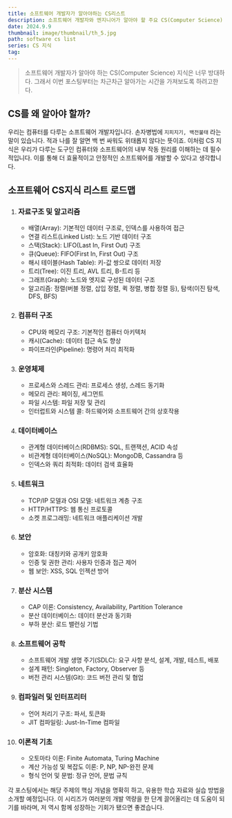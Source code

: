 ```yaml
---
title: 소프트웨어 개발자가 알아야하는 CS리스트
description: 소프트웨어 개발자와 엔지니어가 알아야 할 주요 CS(Computer Science) 지식을 몇 가지 카테고리로 나눠서 정리해 보겠습니다
date: 2024.9.9
thumbnail: image/thumbnail/th_5.jpg
path: software cs list
series: CS 지식
tag:
---
```


> 소프트웨어 개발자가 알아야 하는 CS(Computer Science) 지식은 너무 방대하다. 그래서 이번 포스팅부터는 차근차근 알아가는 시간을 가져보도록 하려고한다.

## CS를 왜 알아야 할까?

우리는 컴퓨터를 다루는 소프트웨어 개발자입니다. 손자병법에 `지피지기, 백전불태` 라는 말이 있습니다. 적과 나를 잘 알면 백 번 싸워도 위태롭지 않다는 뜻이죠. 이처럼 CS 지식은 우리가 다루는 도구인 컴퓨터와 소프트웨어의 내부 작동 원리를 이해하는 데 필수적입니다. 이를 통해 더 효율적이고 안정적인 소프트웨어를 개발할 수 있다고 생각합니다.

## 소프트웨어 CS지식 리스트 로드맵

1.  ### 자료구조 및 알고리즘

    - 배열(Array): 기본적인 데이터 구조로, 인덱스를 사용하여 접근
    - 연결 리스트(Linked List): 노드 기반 데이터 구조
    - 스택(Stack): LIFO(Last In, First Out) 구조
    - 큐(Queue): FIFO(First In, First Out) 구조
    - 해시 테이블(Hash Table): 키-값 쌍으로 데이터 저장
    - 트리(Tree): 이진 트리, AVL 트리, B-트리 등
    - 그래프(Graph): 노드와 엣지로 구성된 데이터 구조
    - 알고리즘: 정렬(버블 정렬, 삽입 정렬, 퀵 정렬, 병합 정렬 등), 탐색(이진 탐색, DFS, BFS)

2.  ### 컴퓨터 구조

    - CPU와 메모리 구조: 기본적인 컴퓨터 아키텍처
    - 캐시(Cache): 데이터 접근 속도 향상
    - 파이프라인(Pipeline): 명령어 처리 최적화

3.  ### 운영체제

    - 프로세스와 스레드 관리: 프로세스 생성, 스레드 동기화
    - 메모리 관리: 페이징, 세그먼트
    - 파일 시스템: 파일 저장 및 관리
    - 인터럽트와 시스템 콜: 하드웨어와 소프트웨어 간의 상호작용

4.  ### 데이터베이스

    - 관계형 데이터베이스(RDBMS): SQL, 트랜잭션, ACID 속성
    - 비관계형 데이터베이스(NoSQL): MongoDB, Cassandra 등
    - 인덱스와 쿼리 최적화: 데이터 검색 효율화

5.  ### 네트워크

    - TCP/IP 모델과 OSI 모델: 네트워크 계층 구조
    - HTTP/HTTPS: 웹 통신 프로토콜
    - 소켓 프로그래밍: 네트워크 애플리케이션 개발

6.  ### 보안

    - 암호화: 대칭키와 공개키 암호화
    - 인증 및 권한 관리: 사용자 인증과 접근 제어
    - 웹 보안: XSS, SQL 인젝션 방어

7.  ### 분산 시스템

    - CAP 이론: Consistency, Availability, Partition Tolerance
    - 분산 데이터베이스: 데이터 분산과 동기화
    - 부하 분산: 로드 밸런싱 기법

8.  ### 소프트웨어 공학

    - 소프트웨어 개발 생명 주기(SDLC): 요구 사항 분석, 설계, 개발, 테스트, 배포
    - 설계 패턴: Singleton, Factory, Observer 등
    - 버전 관리 시스템(Git): 코드 버전 관리 및 협업

9.  ### 컴파일러 및 인터프리터

    - 언어 처리기 구조: 파서, 토큰화
    - JIT 컴파일링: Just-In-Time 컴파일

10. ### 이론적 기초

    - 오토마타 이론: Finite Automata, Turing Machine
    - 계산 가능성 및 복잡도 이론: P, NP, NP-완전 문제
    - 형식 언어 및 문법: 정규 언어, 문법 규칙

각 포스팅에서는 해당 주제의 핵심 개념을 명확히 하고, 유용한 학습 자료와 실습 방법을 소개할 예정입니다. 이 시리즈가 여러분의 개발 역량을 한 단계 끌어올리는 데 도움이 되기를 바라며, 저 역시 함께 성장하는 기회가 됐으면 좋겠습니다.
